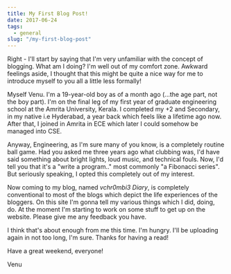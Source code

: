 ```yaml
---
title: My First Blog Post!
date: 2017-06-24
tags:
  - general
slug: "/my-first-blog-post"
---
```


Right - I'll start by saying that I'm very unfamiliar with the concept of blogging. What am I doing? I'm well out of my comfort zone. Awkward feelings aside, I thought that this might be quite a nice way for me to introduce myself to you all a little less formally!

Myself Venu. I'm a 19-year-old boy as of a month ago (...the age part, not the boy part). I'm on the final leg of my first year of graduate engineering school at the Amrita University, Kerala. I completed my +2 and Secondary, in my native i.e Hyderabad, a year back which feels like a lifetime ago now. After that, I joined in Amrita in ECE which later I could somehow be managed into CSE.

Anyway, Engineering, as I'm sure many of you know, is a completely routine ball game. Had you asked me three years ago what clubbing was, I'd have said something about bright lights, loud music, and technical fouls. Now, I'd tell you that it's a "write a program.." most commonly "a Fibonacci series". But seriously speaking, I opted this completely out of my interest.

Now coming to my blog, named _vchr0mbi3 Diary_, is completely conventional to most of the blogs which depict the life experiences of the bloggers. On this site I'm gonna tell my various things which I did, doing, do. At the moment I'm starting to work on some stuff to get up on the website. Please give me any feedback you have.

I think that's about enough from me this time. I'm hungry. I'll be uploading again in not too long, I'm sure. Thanks for having a read!

Have a great weekend, everyone!

Venu
